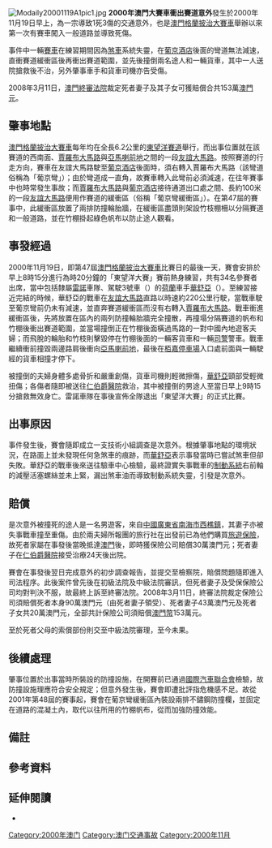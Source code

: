 {{noteTA
|1=zh-hans:华斯卓; zh-hant:華舒亞; zh-tw:華斯卓;
|2=zh-hans:国际汽车联合会; zh-hant:國際汽車聯合會; zh-tw:國際汽車聯盟;
}}
[[File:Modaily20001119A1pic1.jpg|thumb]]
'''2000年澳門大賽車衝出賽道意外'''發生於2000年11月19日早上，為一宗導致1死3傷的交通意外，也是[[澳門格蘭披治大賽車|澳門格蘭披治大賽車]]舉辦以來第一次有賽車闖入一般道路並導致死傷。

事件中一輛[[賽車|賽車]]在練習期間因為[[煞車|煞車]]系統失靈，在[[葡京酒店|葡京酒店]]後面的彎道無法減速，直衝賽道緩衝區後再衝出賽道範圍，並先後撞倒兩名途人和一輛貨車，其中一人送院搶救後不治，另外肇事車手和貨車司機亦告受傷。

2008年3月11日，[[澳門終審法院|澳門終審法院]]裁定死者妻子及其子女可獲賠償合共153萬[[澳門元|澳門元]]。

==肇事地點==
{{see also|東望洋賽道}}
[[澳門格蘭披治大賽車|澳門格蘭披治大賽車]]每年均在全長6.2公里的[[東望洋賽道|東望洋賽道]]舉行{{refTag|name=東望洋賽道}}，而出事位置就在該賽道的西南面、[[賈羅布大馬路|賈羅布大馬路]]與[[亞馬喇前地|亞馬喇前地]]之間的一段[[友誼大馬路|友誼大馬路]]。<span id="%EF%BC%A3%EF%BC%A4%EF%BC%A9%EF%BC%B0%EF%BC%91%EF%BC%95%EF%BC%90">按照賽道的行走方向，</span>賽車在友誼大馬路駛至[[葡京酒店|葡京酒店]]後面時，須右轉入賈羅布大馬路（該彎道俗稱為「葡京彎」）；由於彎道成一直角，故賽車轉入此彎前必須減速，在往年賽事中也時常發生事故{{refTag|name=葡京彎}}；而[[賈羅布大馬路|賈羅布大馬路]]與[[葡京酒店|葡京酒店]]接待通道出口處之間、長約100米的一段[[友誼大馬路|友誼大馬路]]便用作賽道的緩衝區（俗稱「葡京彎緩衝區」）。在第47屆的賽事中，此緩衝區放置了兩排防撞輪胎牆，在緩衝區盡頭則架設竹枝棚柵以分隔賽道和一般道路，並在竹棚掛起綠色帆布以防止途人觀看{{refTag|name=荷車手華舒亞談失事因由}}。

==事發經過==
2000年11月19日，即第47屆[[澳門格蘭披治大賽車|澳門格蘭披治大賽車]]比賽日的最後一天，賽會安排於早上8時15分進行為時20分鐘的「東望洋大賽」賽前熱身練習{{refTag|name=賽事程序}}，共有34名參賽者出席，當中包括隸屬[[雷諾|雷諾]]車隊、駕駛3號車（{{link-en|雷諾Mégane|Renault Mégane}}）的[[荷蘭|荷蘭]]車手[[華舒亞|華舒亞]]（{{lang|de|Frans Verschuur}}）{{refTag|name=賽果}}。至練習接近完結的時候，華舒亞的戰車在[[友誼大馬路|友誼大馬路]]直路以時速約220公里行駛，當戰車駛至葡京彎前仍未有減速，並直奔賽道緩衝區而沒有右轉入[[賈羅布大馬路|賈羅布大馬路]]。戰車衝進緩衝區後，先將放置在區內的兩列防撞輪胎牆完全撞散，再撞塌分隔賽道的帆布和竹棚後衝出賽道範圍，並當場撞倒正在竹棚後面橫過馬路的一對中國內地遊客夫婦；而飛脫的輪胎和竹枝則擊毀停在竹棚後面的一輛客貨車和一輛[[司警|司警]]警車。戰車繼續衝前撞毀兩邊路肩後衝向[[亞馬喇前地|亞馬喇前地]]，最後在[[栢嘉停車場|栢嘉停車場]]入口處前面與一輛駛經的貨車相撞才停下。{{refTag|name=東望洋大賽熱身賽意外釀一死三傷慘劇}}{{refTag|name=十年同一日}}

被撞倒的夫婦身體多處骨折和嚴重創傷，貨車司機則輕微擦傷，[[華舒亞|華舒亞]]頸部受輕微扭傷{{refTag|name=跑車衝出安全通道撞死大陸客傷三人}}；<span id="%EF%BC%A3%EF%BC%A4%EF%BC%A9%EF%BC%B0%EF%BC%91%EF%BC%95%EF%BC%90">各傷者隨即被送往[[仁伯爵醫院|仁伯爵醫院]]救治，其中被撞倒的男途人至當日早上9時15分搶救無效身亡。</span>雷諾車隊在事後宣佈全隊退出「東望洋大賽」的正式比賽{{refTag|name=東望洋大賽熱身賽意外釀一死三傷慘劇}}。

==出事原因==
事件發生後，賽會隨即成立一支技術小組調查是次意外{{refTag|name=肇事荷蘭車手今到檢院提供相關資料}}。根據肇事地點的環境狀況，在路面上並未發現任何急煞車的痕跡{{refTag|name=剎車系統失靈釀意外賽會全力安排善後事}}，而[[華舒亞|華舒亞]]表示事發當時已嘗試煞車但卻失敗{{refTag|name=荷車手華舒亞談失事因由}}。華舒亞的戰車後來送往驗車中心檢驗{{refTag|name=剎車系統失靈釀意外賽會全力安排善後事}}，最終證實失事戰車的[[制動系統|制動系統]]右前軸的減壓活塞螺絲並未上緊，漏出煞車油而導致制動系統失靈，引發是次意外{{refTag|name=終院判家屬獲償153萬}}。

==賠償==
是次意外被撞死的途人是一名男遊客，<span id="%EF%BC%A3%EF%BC%A4%EF%BC%A9%EF%BC%B0%EF%BC%91%EF%BC%95%EF%BC%90">來自[[中國|中國]][[廣東省|廣東省]][[南海區|南海市]][[西樵鎮|西樵鎮]]，其妻子亦被失事戰車撞至重傷</span>。由於兩夫婦所報團的旅行社在出發前已為他們購買[[旅遊保險|旅遊保險]]，故死者家屬在事發後當晚抵達[[澳門|澳門]]後{{refTag|name=深入檢討堵塞漏洞防意外再生}}，即時獲保險公司賠償30萬澳門元{{refTag|name=死者家屬獲賠卅萬旅遊險}}；死者妻子在[[仁伯爵醫院|仁伯爵醫院]]接受治療24天後出院{{refTag|name=終院判家屬獲償153萬}}。

賽會在事發後翌日完成意外的初步調查報告，並提交至檢察院，賠償問題隨即進入司法程序{{refTag|name=終院判家屬獲償153萬}}。此後案件曾先後在初級法院及中級法院審訊，但死者妻子及受保保險公司均對判決不服，故最終上訴至終審法院{{refTag|name=八年前賽車衝出跑道撞死撞傷兩內地遊客}}。2008年3月11日，終審法院裁定保險公司須賠償死者本身90萬澳門元（由死者妻子領受）、死者妻子43萬澳門元及死者子女共20萬澳門元，全部共計保險公司須賠償[[澳門幣|澳門幣]]153萬元{{noteTag|name=按照終審法院判決書原文}}{{refTag|name=案件編號6/2007}}。

至於死者父母的索償部份則交至中級法院審理{{refTag|name=八年前賽車衝出跑道撞死撞傷兩內地遊客}}，至今未果。<font color="#FFFFFF" id="%EF%BC%A3%EF%BC%A4%EF%BC%A9%EF%BC%B0%EF%BC%91%EF%BC%95%EF%BC%90"></font>

==後續處理==
{{multiple image|align=right|direction=vertical
|image1=MacauLisboaBand2009BufferZone.jpg|width1=230
|image2=MacauLisboaBand2009BufferZoneBehind.jpg|width2=230
|footer=2009年第56屆賽事的葡京彎緩衝區。自從意外發生後，賽會在往後的賽事中均加強這個位置的防撞設施，在緩衝區內外均裝設防撞鐵欄。
}}
肇事位置於出事當時所裝設的防撞設施，在開賽前已通過[[國際汽車聯合會|國際汽車聯合會]]檢驗，故防撞設施理應符合安全規定{{refTag|name=深入檢討堵塞漏洞防意外再生}}；但意外發生後，賽會即遭批評指危機感不足{{refTag|name=荷車手華舒亞談失事因由}}。故從2001年第48屆的賽事起，賽會在葡京彎緩衝區內裝設兩排不鏽鋼防撞欄，<font color="#FFFFFF" id="%EF%BC%A3%EF%BC%A4%EF%BC%A9%EF%BC%B0%EF%BC%91%EF%BC%95%EF%BC%90"></font>並固定在道路的混凝土內，取代以往所用的竹棚帆布，從而加強防撞效能{{refTag|name=為免去年賽車衝出賽道慘劇重演}}。

==備註==
{{AppendixListH}}
{{noteFoot|refs=

{{noteTag|igerr=|name=按照終審法院判決書原文|1=按照終審法院判決書原文，死者妻子因為本身受損而獲賠23萬澳門元，而因為死者身亡造成對死者妻子的損害則賠20萬澳門元、對其子女的損害則賠20萬澳門元。{{refTag|name=案件編號6/2007}}
}}

|igerr=}}
{{AppendixListF}}

==參考資料==
{{AppendixListH}}
{{refFoot|refs=

<ref name="東望洋賽道">{{cite web
|publisher=澳門格蘭披治大賽車委員會
|title=東望洋賽道
|url=http://www.macau.grandprix.gov.mo/cgpm/matchpath/index.php?lang=zh
|accessdate=2015年9月28日
|archive-date=2015年9月10日
|archive-url=https://web.archive.org/web/20150910063705/http://www.macau.grandprix.gov.mo/cgpm/matchpath/index.php?lang=zh
|dead-url=no
}}</ref>

<ref name="葡京彎">{{cite web
|publisher=澳門格蘭披治大賽車委員會
|title=葡京彎
|url=http://www.macau.grandprix.gov.mo/cgpm/matchpath/path/stdm.php?lang=zh
|accessdate=2015年9月28日
|archive-date=2015年9月28日
|archive-url=https://web.archive.org/web/20150928233428/http://www.macau.grandprix.gov.mo/cgpm/matchpath/path/stdm.php?lang=zh
|dead-url=no
}}</ref>

<ref name="賽事程序">{{cite web|publisher=澳門格蘭披治大賽車籌備委員會|title=賽事程序|work=第四十七屆澳門格蘭披治大賽車|url=http://www.macau.grandprix.gov.mo/gp2000/c_events.html|accessdate=2009年11月19日|deadurl=yes|archiveurl=https://web.archive.org/web/20040812204706/http://www.macau.grandprix.gov.mo/gp2000/c_events.html|archivedate=2004年8月12日}}</ref>

<ref name="賽果">{{cite web|publisher=澳門格蘭披治大賽車籌備委員會|title=Result: Guia Touring Cars Warm-up|language=en|work=第四十七屆澳門格蘭披治大賽車|url=http://www.macau.grandprix.gov.mo/gp2000/result/gtcm01w1.htm|date=2000年11月19日 08:39(UTC+8)|deadurl=yes|archiveurl=https://archive.is/20121220021120/http://www.macau.grandprix.gov.mo/gp2000/result/gtcm01w1.htm|archivedate=2012年12月20日|accessdate=2009年11月22日}}</ref>

<ref name="東望洋大賽熱身賽意外釀一死三傷慘劇">{{cite news|publisher=華僑報
|location=澳門
|date=2000年11月20日
|title=東望洋大賽熱身賽意外釀一死三傷慘劇 戰車狂衝出跑道撞死內地遊客
|pages=頁01
}}</ref>

<ref name="十年同一日">{{cite episode|network=澳廣視
|station=澳視澳門台
|series=《十年同一日》
|airdate=2009年11月19日 18:47(UTC+8)
|title=2000年
}}</ref>

<ref name="賽車狂衝一死三傷">{{cite news|publisher=澳門日報
|date=2000年11月20日
|title=賽車狂衝一死三傷
|pages=A1版
}}</ref>

<ref name="跑車衝出安全通道撞死大陸客傷三人">{{cite news|publisher=新華澳報
|location=澳門
|date=2000年11月20日
|title=跑車衝出安全通道撞死大陸客傷三人
}}</ref>

<ref name="肇事荷蘭車手今到檢院提供相關資料">{{cite news|publisher=華僑報
|location=澳門
|date=2000年11月20日
|title=肇事荷蘭車手今到檢院提供相關資料 安棟樑稱證實剎車系統失靈
|pages=頁02
}}</ref>

<ref name="剎車系統失靈釀意外賽會全力安排善後事">{{cite news|publisher=新華澳報
|location=澳門
|date=2000年11月20日
|title=剎車系統失靈釀意外賽會全力安排善後事
}}</ref>

<ref name="死者家屬獲賠卅萬旅遊險">{{cite news|publisher=澳門日報
|location=澳門
|date=2000年11月21日
|title=死者家屬獲賠卅萬旅遊險
|pages=A1版
}}</ref>

<ref name="終院判家屬獲償153萬">{{cite news|publisher=澳門日報
|location=澳門
|date=2008年3月14日
|title=內地漢二千年被衝出跑道賽車撞斃 終院判家屬獲償153萬
|pages=C6版
}}</ref>

<ref name="八年前賽車衝出跑道撞死撞傷兩內地遊客">{{cite news|publisher=華僑報
|location=澳門
|date=2008年3月14日
|title=八年前賽車衝出跑道撞死撞傷兩內地遊客終院判合共賠償百五十三萬
|pages=頁11
}}</ref>

<ref name="深入檢討堵塞漏洞防意外再生">{{cite news|publisher=澳門日報
|location=澳門
|date=2000年11月20日
|title=深入檢討堵塞漏洞防意外再生
|pages=B9版
}}</ref>

<ref name="荷車手華舒亞談失事因由">{{cite news|publisher=門日報
|location=澳門
|date=2000年11月20日
|title=荷車手華舒亞談失事因由|author=甄慶悅
|pages=A3版
}}</ref>

<ref name="為免去年賽車衝出賽道慘劇重演">{{cite news|publisher=澳門日報
|location=澳門
|date=2001年9月7日
|title=為免去年賽車衝出賽道慘劇重演 今年特別加強賽道安全設施
|pages=B3版
}}</ref>

<ref name="案件編號6/2007">{{Cite book
|author=朱健
|date=2008年3月11日
|title=案件編號6/2007
|publisher=澳門終審法院
|location=澳門
}}</ref>

|igerr=}}
{{AppendixListF}}

==延伸閱讀==
{{AppendixListH}}
*{{cite web
 |publisher    = 澳門格蘭披治大賽車籌備委員會
 |title        = 第47屆澳門格蘭披治大賽車籌備委員會-意外通告
 |work         = 第四十七屆澳門格蘭披治大賽車
 |url          = http://archive.grandprix.gov.mo/gp2000/mc_news/news/5.htm
 |date         = 2000年11月19日
 |access-date  = 2015-09-28
 |archive-url  = https://web.archive.org/web/20150928234320/http://archive.grandprix.gov.mo/gp2000/mc_news/news/5.htm
 |archive-date = 2015-09-28
 |dead-url     = yes
}}
{{AppendixListF}}

[[Category:2000年澳门|Category:2000年澳门]]
[[Category:澳门交通事故|Category:澳门交通事故]]
[[Category:2000年11月|Category:2000年11月]]
